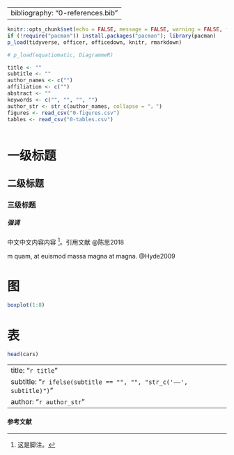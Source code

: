 
---
bibliography: "0-references.bib"
---

```r
knitr::opts_chunk$set(echo = FALSE, message = FALSE, warning = FALSE, fig.cap = TRUE)
if (!require("pacman")) install.packages("pacman"); library(pacman)
p_load(tidyverse, officer, officedown, knitr, rmarkdown)

# p_load(equatiomatic, DiagrammeR)

title <- ""
subtitle <- "" 
author_names <- c("")
affiliation <- c("")
abstract <- ""
keywords <- c("", "", "", "")
author_str <- str_c(author_names, collapse = "，")
figures <- read_csv("0-figures.csv")
tables <- read_csv("0-tables.csv")



```

<!-- opening -->


\newpage

# 一级标题

## 二级标题

### 三级标题

##### 强调

中文中文内容内容 [^1]。引用文献 @陈思2018

[^1]: 这是脚注。

m quam, at euismod massa magna at magna. @Hyde2009


# 图

```r
boxplot(1:8)
```

# 表

```r
head(cars)
```


---
title: "`r title`"
subtitle: "`r ifelse(subtitle == "", "", "str_c('——', subtitle)")`"
author: "`r author_str`"
---

#### 参考文献

<div id="refs"></div>
 
 
 
 
